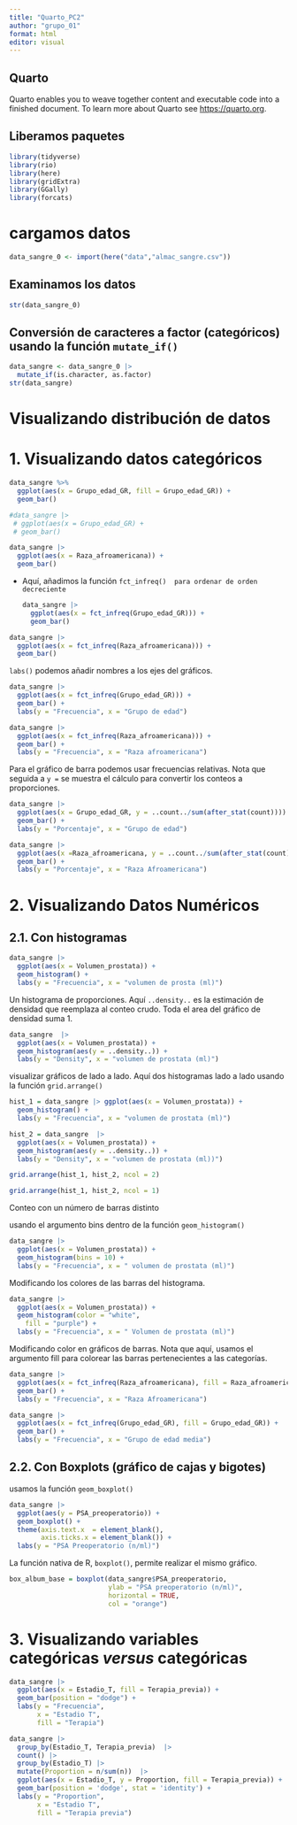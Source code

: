 ---
title: "Quarto_PC2"
author: "grupo_01"
format: html
editor: visual
---

## Quarto

Quarto enables you to weave together content and executable code into a finished document. To learn more about Quarto see <https://quarto.org>.

## Liberamos paquetes

```{r}
library(tidyverse)
library(rio)
library(here)
library(gridExtra)
library(GGally)
library(forcats)
```

# cargamos datos

```{r}
data_sangre_0 <- import(here("data","almac_sangre.csv"))
```

## Examinamos los datos

```{r}
str(data_sangre_0)
```

## Conversión de caracteres a factor (categóricos) usando la función `mutate_if()`

```{r}
data_sangre <- data_sangre_0 |> 
  mutate_if(is.character, as.factor)
str(data_sangre)
```

# Visualizando distribución de datos

# 1. Visualizando datos categóricos

```{r}
data_sangre %>%  
  ggplot(aes(x = Grupo_edad_GR, fill = Grupo_edad_GR)) +
  geom_bar()

#data_sangre |>  
 # ggplot(aes(x = Grupo_edad_GR) +
 # geom_bar()
```

```{r}
data_sangre |>  
  ggplot(aes(x = Raza_afroamericana)) +
  geom_bar()
```

-   Aquí, añadimos la función `fct_infreq()  para ordenar de orden decreciente`

    ```{r}
    data_sangre |>  
      ggplot(aes(x = fct_infreq(Grupo_edad_GR))) +
      geom_bar()
    ```

```{r}
data_sangre |>  
  ggplot(aes(x = fct_infreq(Raza_afroamericana))) +
  geom_bar()
```

`labs()` podemos añadir nombres a los ejes del gráficos.

```{r}
data_sangre |>  
  ggplot(aes(x = fct_infreq(Grupo_edad_GR))) +
  geom_bar() +
  labs(y = "Frecuencia", x = "Grupo de edad")
```

```{r}
data_sangre |>  
  ggplot(aes(x = fct_infreq(Raza_afroamericana))) +
  geom_bar() +
  labs(y = "Frecuencia", x = "Raza afroamericana")
```

Para el gráfico de barra podemos usar frecuencias relativas. Nota que seguida a `y =` se muestra el cálculo para convertir los conteos a proporciones.

```{r}
data_sangre |>  
  ggplot(aes(x = Grupo_edad_GR, y = ..count../sum(after_stat(count)))) +
  geom_bar() +
  labs(y = "Porcentaje", x = "Grupo de edad")
```

```{r}
data_sangre |>  
  ggplot(aes(x =Raza_afroamericana, y = ..count../sum(after_stat(count)))) +
  geom_bar() +
  labs(y = "Porcentaje", x = "Raza Afroamericana")
```

# 2. Visualizando Datos Numéricos

## 2.1. Con histogramas

```{r}
data_sangre |>  
  ggplot(aes(x = Volumen_prostata)) +
  geom_histogram() +
  labs(y = "Frecuencia", x = "volumen de prosta (ml)")
```

Un histograma de proporciones. Aquí `..density..` es la estimación de densidad que reemplaza al conteo crudo. Toda el area del gráfico de densidad suma 1.

```{r}
data_sangre  |>  
  ggplot(aes(x = Volumen_prostata)) +
  geom_histogram(aes(y = ..density..)) +
  labs(y = "Density", x = "volumen de prostata (ml)")
```

visualizar gráficos de lado a lado. Aquí dos histogramas lado a lado usando la función `grid.arrange()`

```{r}
hist_1 = data_sangre |> ggplot(aes(x = Volumen_prostata)) +
  geom_histogram() +
  labs(y = "Frecuencia", x = "volumen de prostata (ml)")

hist_2 = data_sangre  |>  
  ggplot(aes(x = Volumen_prostata)) +
  geom_histogram(aes(y = ..density..)) +
  labs(y = "Density", x = "volumen de prostata (ml))")
```

```{r}
grid.arrange(hist_1, hist_2, ncol = 2)
```

```{r}
grid.arrange(hist_1, hist_2, ncol = 1)
```

Conteo con un número de barras distinto

usando el argumento bins dentro de la función `geom_histogram()`

```{r}
data_sangre |>  
  ggplot(aes(x = Volumen_prostata)) +
  geom_histogram(bins = 10) +
  labs(y = "Frecuencia", x = " volumen de prostata (ml)")
```

Modificando los colores de las barras del histograma.

```{r}
data_sangre |>  
  ggplot(aes(x = Volumen_prostata)) +
  geom_histogram(color = "white", 
    fill = "purple") +
  labs(y = "Frecuencia", x = " Volumen de prostata (ml)")
```

Modificando color en gráficos de barras. Nota que aquí, usamos el argumento fill para colorear las barras pertenecientes a las categorías.

```{r}
data_sangre |>  
  ggplot(aes(x = fct_infreq(Raza_afroamericana), fill = Raza_afroamericana)) +
  geom_bar() +
  labs(y = "Frecuencia", x = "Raza Afroamericana")
```

```{r}
data_sangre |>  
  ggplot(aes(x = fct_infreq(Grupo_edad_GR), fill = Grupo_edad_GR)) +
  geom_bar() +
  labs(y = "Frecuencia", x = "Grupo de edad media")
```

## 2.2. Con Boxplots (gráfico de cajas y bigotes)

usamos la función `geom_boxplot()`

```{r}
data_sangre |> 
  ggplot(aes(y = PSA_preoperatorio)) + 
  geom_boxplot() +
  theme(axis.text.x  = element_blank(),
        axis.ticks.x = element_blank()) +
  labs(y = "PSA Preoperatorio (n/ml)")
```

La función nativa de R, `boxplot()`, permite realizar el mismo gráfico.

```{r}
box_album_base = boxplot(data_sangre$PSA_preoperatorio,
                         ylab = "PSA preoperatorio (n/ml)",
                         horizontal = TRUE, 
                         col = "orange")
```

# 3. Visualizando variables categóricas *versus* categóricas

```{r}
data_sangre |> 
  ggplot(aes(x = Estadio_T, fill = Terapia_previa)) +
  geom_bar(position = "dodge") +
  labs(y = "Frecuencia",  
       x = "Estadio T",
       fill = "Terapia")
```

```{r}
data_sangre |>   
  group_by(Estadio_T, Terapia_previa)  |>  
  count() |>   
  group_by(Estadio_T) |>   
  mutate(Proportion = n/sum(n))  |> 
  ggplot(aes(x = Estadio_T, y = Proportion, fill = Terapia_previa)) +
  geom_bar(position = 'dodge', stat = 'identity') +
  labs(y = "Proportion",
       x = "Estadio T",
       fill = "Terapia previa")
```
